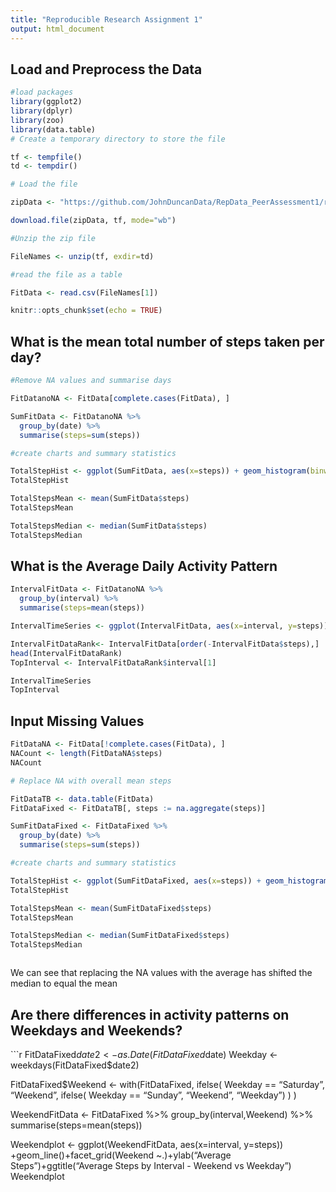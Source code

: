 ---
title: "Reproducible Research Assignment 1"
output: html_document
---

## Load and Preprocess the Data

```{r Pull_data}

#load packages
library(ggplot2)
library(dplyr)
library(zoo)
library(data.table)
# Create a temporary directory to store the file

tf <- tempfile()
td <- tempdir()

# Load the file

zipData <- "https://github.com/JohnDuncanData/RepData_PeerAssessment1/raw/master/activity.zip"

download.file(zipData, tf, mode="wb")

#Unzip the zip file

FileNames <- unzip(tf, exdir=td)

#read the file as a table

FitData <- read.csv(FileNames[1])

knitr::opts_chunk$set(echo = TRUE)
```

## What is the mean total number of steps taken per day?

```{r Mean_steps}

#Remove NA values and summarise days

FitDatanoNA <- FitData[complete.cases(FitData), ]

SumFitData <- FitDatanoNA %>%
  group_by(date) %>%
  summarise(steps=sum(steps))

#create charts and summary statistics

TotalStepHist <- ggplot(SumFitData, aes(x=steps)) + geom_histogram(binwidth = 2500) +ggtitle("Histogram of Total Steps per Day")
TotalStepHist

TotalStepsMean <- mean(SumFitData$steps)
TotalStepsMean

TotalStepsMedian <- median(SumFitData$steps)
TotalStepsMedian

```

## What is the Average Daily Activity Pattern

```{r Avg_daily}
IntervalFitData <- FitDatanoNA %>%
  group_by(interval) %>%
  summarise(steps=mean(steps))

IntervalTimeSeries <- ggplot(IntervalFitData, aes(x=interval, y=steps)) + geom_line() +ggtitle("Average Steps at each Interval")+ylab("Average Steps")

IntervalFitDataRank<- IntervalFitData[order(-IntervalFitData$steps),]
head(IntervalFitDataRank)
TopInterval <- IntervalFitDataRank$interval[1]

IntervalTimeSeries
TopInterval

```

## Input Missing Values
```{r Input_missing}

FitDataNA <- FitData[!complete.cases(FitData), ]
NACount <- length(FitDataNA$steps)
NACount

# Replace NA with overall mean steps

FitDataTB <- data.table(FitData)
FitDataFixed <- FitDataTB[, steps := na.aggregate(steps)]

SumFitDataFixed <- FitDataFixed %>%
  group_by(date) %>%
  summarise(steps=sum(steps))

#create charts and summary statistics

TotalStepHist <- ggplot(SumFitDataFixed, aes(x=steps)) + geom_histogram(binwidth = 2500) +ggtitle("Histogram of Total Steps per Day")
TotalStepHist

TotalStepsMean <- mean(SumFitDataFixed$steps)
TotalStepsMean

TotalStepsMedian <- median(SumFitDataFixed$steps)
TotalStepsMedian



```
We can see that replacing the NA values with the average has shifted the median to equal the mean 

## Are there differences in activity patterns on Weekdays and Weekends?

```{r Weekends_weekdays}

FitDataFixed$date2 <- as.Date(FitDataFixed$date)
Weekday <- weekdays(FitDataFixed$date2)

FitDataFixed$Weekend <- with(FitDataFixed, ifelse(
  Weekday == "Saturday", "Weekend", ifelse(
    Weekday == "Sunday", "Weekend", "Weekday")
)
)

WeekendFitData <- FitDataFixed %>%
  group_by(interval,Weekend) %>%
  summarise(steps=mean(steps))

Weekendplot <- ggplot(WeekendFitData, aes(x=interval, y=steps)) +geom_line()+facet_grid(Weekend ~.)+ylab("Average Steps")+ggtitle("Average Steps by Interval - Weekend vs Weekday")
Weekendplot


